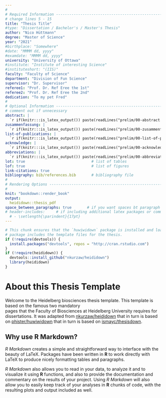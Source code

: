 ```yaml
---
#
# Required Information --------------------------------------------------------
# change lines 5 - 15
title: "Thesis Title"
#type: "Dissertation / Bachelor's / Master's Thesis"
author: "Nico Hüttmann"
degree: "Master of Science"
year: "2021"
#birthplace: "Somewhere"
#date: "MMMM dd, yyyy"
#examdate: "MMMM dd, yyyy"
university: "University of Ottawa"
#institute: "Institute of interesting Science"
#instituteshort: "(IIS)"
faculty: "Faculty of Science"
department: "Division of Fun Science"
supervisor: "Dr. Supervisor"
referee1: "Prof. Dr. Ref Eree the 1st"
referee2: "Prof. Dr. Ref Eree the 2nd" 
dedication: "To my pet Fred"
#
# Optional Information --------------------------------------------------------
# comment out if unnecessary
abstract: |  
  `r if(knitr:::is_latex_output()) paste(readLines("prelim/00-abstract.Rmd"), collapse = '\n  ')`
zusammenfassung: |
  `r if(knitr:::is_latex_output()) paste(readLines("prelim/00-zusammenfassung.Rmd"), collapse = '\n  ')`
list-of-publications: |  
  `r if(knitr:::is_latex_output()) paste(readLines("prelim/00-list-of-publications.Rmd"), collapse = '\n  ')`
acknowledge: |  
  `r if(knitr:::is_latex_output()) paste(readLines("prelim/00-acknowledge.Rmd"), collapse = '\n  ')`
abbreviations: |  
  `r if(knitr:::is_latex_output()) paste(readLines("prelim/00-abbreviations.Rmd"), collapse = '\n  ')`
lot: true                              # list of tables
lof: true                              # list of figures
link-citations: true
bibliography: bib/references.bib       # bibliography file
#
# Rendering Options -----------------------------------------------------------
#
knit: "bookdown::render_book"
output: 
  heididown::thesis_pdf  
space_between_paragraphs: true       # if you want spaces bt paragraph
# header-includes:     # if including additional latex packages or commands
  # - \setlength{\parindent}{17pt}
---
```


<!--
Above is the YAML (YAML Ain't Markup Language) header that includes a lot of
metadata used to produce the document.  Be careful with spacing in this header!
If you'd like to include a comment that won't be produced in your resulting file
enclose it in a block like this.
-->

<!--
If you receive a duplicate label error after knitting, make sure to delete the
index.Rmd file and then knit again.
-->

```r
# This chunk ensures that the `huwiwidown` package is installed and loaded. This
# package includes the template files for the thesis.
if (!require(devtools)) {
  install.packages("devtools", repos = "http://cran.rstudio.com")
}
if (!require(heididown)) {
  devtools::install_github("nkurzaw/heididown")
  library(heididown)
}
```

<!-- 
The {.unnumbered} option here means that the introduction will be "Section  0."
You can also use {-} for no numbers on section. 
-->

<!--
The body of the thesis starts underneath the text below. Feel free to delete
everything below this.
-->

# About this Thesis Template {-}

Welcome to the Heidelberg biosciences thesis template. This template is based on the famous two mandatory  
pages that the Faculty of Biosciences at Heidelberg University requires for dissertations.
It was adapted from [nkurzaw/heididown](https://github.com/nkurzaw/heididown) that 
in turn is based on [phister/huwiwidown](https://github.com/phister/huwiwidown) that 
in turn is based on [ismayc/thesisdown](https://github.com/ismayc/thesisdown).


## Why use R Markdown? {-}

_R Markdown_ creates a simple and straightforward way to interface with the
beauty of LaTeX. Packages have been written in **R** to work directly with LaTeX
to produce nicely formatting tables and paragraphs. 

_R Markdown_ also allows you to read in your data, to analyze it and to
visualize it using **R** functions, and also to provide the documentation and
commentary on the results of your project. Using _R Markdown_ will also allow
you to easily keep track of your analyses in **R** chunks of code, with the 
resulting plots and output included as well.
